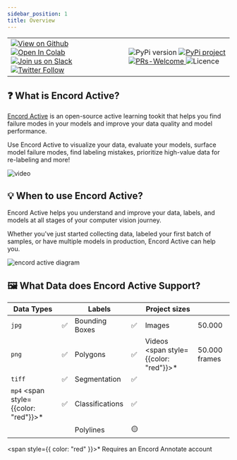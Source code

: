 ```yaml
---
sidebar_position: 1
title: Overview
---
```



<table>
  <tr style={{ border: "none" }}>
    <td style={{ border: "none" }}>
      <a href="https://github.com/encord-team/encord-active" target="_blank">
        <img
          style={{ marginRight: 5 }}
          alt="View on Github"
          src="https://img.shields.io/badge/github-view_code-green?logo=github"
        />
      </a>
      <a
        href="https://colab.research.google.com/drive/11iZE1CCFIGlkWdTmhf5XACDojtGeIRGS?usp=sharing"
        target="_blank"
      >
        <img
          style={{ marginRight: 5 }}
          alt="Open In Colab"
          src="https://colab.research.google.com/assets/colab-badge.svg"
        />
      </a>
      <a
        href="https://join.slack.com/t/encordactive/shared_invite/zt-1hc2vqur9-Fzj1EEAHoqu91sZ0CX0A7Q"
        target="_blank"
      >
        <img
          style={{ marginRight: 5 }}
          alt="Join us on Slack"
          src="https://img.shields.io/badge/Slack-4A154B?logo=slack&logoColor=white&message=join_community"
        />
      </a>
      <a href="https://twitter.com/encord_team" target="_blank">
        <img
          style={{ marginRight: 5 }}
          alt="Twitter Follow"
          src="https://img.shields.io/twitter/follow/encord_team?label=%40encord_team&style=social"
        />
      </a>
    </td>
    <td style={{ border: "none" }}>
      <img
        style={{ marginRight: 5 }}
        alt="PyPi version"
        src="https://img.shields.io/pypi/pyversions/encord-active"
      />
      <a href="https://pypi.org/project/encord-active/" target="_blank">
        <img
          style={{ marginRight: 5 }}
          alt="PyPi project"
          src="https://img.shields.io/pypi/v/encord-active"
        />
      </a>
      <a href="/contributing" target="_blank">
        <img
          style={{ marginRight: 5 }}
          alt="PRs-Welcome"
          src="https://img.shields.io/badge/PRs-welcome-blue.svg"
        />
      </a>
      <img
        style={{ marginRight: 5 }}
        alt="Licence"
        src="https://img.shields.io/github/license/encord-team/encord-active"
      />
    </td>
  </tr>
</table>

## ❓ What is Encord Active?

[Encord Active][encord-active-landing] is an open-source active learning tookit that helps you find failure modes in your models and improve your data quality and model performance.

Use Encord Active to visualize your data, evaluate your models, surface model failure modes, find labeling mistakes, prioritize high-value data for re-labeling and more!

![video](../static/gifs/ea-demo.gif)

## 💡 When to use Encord Active?

Encord Active helps you understand and improve your data, labels, and models at all stages of your computer vision journey.

Whether you've just started collecting data, labeled your first batch of samples, or have multiple models in production, Encord Active can help you.

![encord active diagram](../static/img/process-chart-ea.webp)

## 🖼️ What Data does Encord Active Support?

| Data Types                                   |     | Labels          |     | Project sizes                                 |               |
| -------------------------------------------- | --- | --------------- | --- | --------------------------------------------- | ------------- |
| `jpg`                                        | ✅  | Bounding Boxes  | ✅  | Images                                        | 50.000        |
| `png`                                        | ✅  | Polygons        | ✅  | Videos <span style={{color: "red"}}>\*</span> | 50.000 frames |
| `tiff`                                       | ✅  | Segmentation    | ✅  |                                               |               |
| `mp4` <span style={{color: "red"}}>\*</span> | ✅  | Classifications | ✅  |                                               |               |
|                                              |     | Polylines       | 🟡  |                                               |               |

<span style={{ color: "red" }}>*</span> Requires an Encord Annotate account

[encord-active-landing]: https://encord.com/encord-active/
